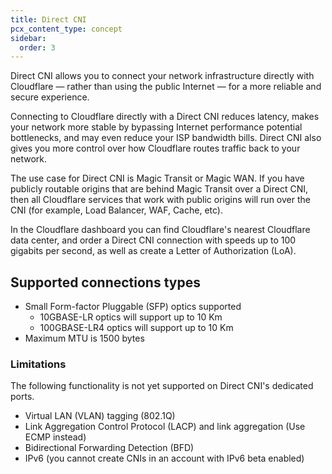 ```yaml
---
title: Direct CNI
pcx_content_type: concept
sidebar:
  order: 3
---
```


Direct CNI allows you to connect your network infrastructure directly with Cloudflare — rather than using the public Internet — for a more reliable and secure experience.

Connecting to Cloudflare directly with a Direct CNI reduces latency, makes your network more stable by bypassing Internet performance potential bottlenecks, and may even reduce your ISP bandwidth bills. Direct CNI also gives you more control over how Cloudflare routes traffic back to your network.

The use case for Direct CNI is Magic Transit or Magic WAN. If you have publicly routable origins that are behind Magic Transit over a Direct CNI, then all Cloudflare services that work with public origins will run over the CNI (for example, Load Balancer, WAF, Cache, etc).

In the Cloudflare dashboard you can find Cloudflare's nearest Cloudflare data center, and order a Direct CNI connection with speeds up to 100 gigabits per second, as well as create a Letter of Authorization (LoA).

## Supported connections types

- Small Form-factor Pluggable (SFP) optics supported
	- 10GBASE-LR optics will support up to 10 Km
	- 100GBASE-LR4 optics will support up to 10 Km
- Maximum MTU is 1500 bytes

### Limitations

The following functionality is not yet supported on Direct CNI's dedicated ports.
- Virtual LAN (VLAN) tagging (802.1Q)
- Link Aggregation Control Protocol (LACP) and link aggregation (Use ECMP instead)
- Bidirectional Forwarding Detection (BFD)
- IPv6 (you cannot create CNIs in an account with IPv6 beta enabled)
